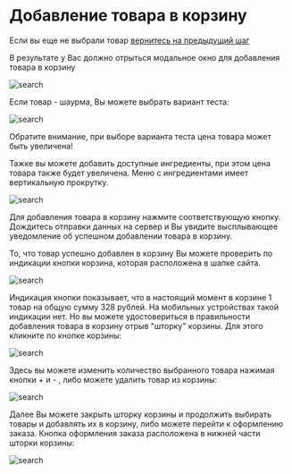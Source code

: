 # Добавление товара в корзину

Если вы еще не выбрали товар [вернитесь на предыдущий шаг](choose)

В результате у Вас должно отрыться модальное окно для добавления товара в корзину

![search](/images/modal1.png)

Если товар - шаурма, Вы можете выбрать вариант теста: 

![search](/images/dough.png)

Обратите внимание, при выборе варианта теста цена товара может быть увеличена!

Тажке вы можете добавить доступные ингредиенты, 
при этом цена товара также будет увеличена. 
Меню с ингредиентами имеет вертикальную прокрутку.  

![search](/images/ingredients.png)

Для добавления товара в корзину нажмите соответствующую кнопку.
Дождитесь отправки данных на сервер 
и Вы увидите высплывающее уведомление об успешном добавлении товара в корзину.

То, что товар успешно добавлен в корзину Вы можете проверить по индикации кнопки корзина, 
которая расположена в шапке сайта. 

![search](/images/cartbutton.png)

Индикация кнопки показывает, что в настоящий момент в корзине 1 товар на общую сумму 328 рублей. 
На мобильных устройствах такой индикации нет. Но вы можете удостовериться в правильности добавления товара в корзину отрыв "шторку" корзины. 
Для этого кликните по кнопке корзины:

![search](/images/cart.png)

Здесь вы можете изменить количество выбранного товара нажимая кнопки + и - , либо можете удалить товар из корзины:

![search](/images/plus-minus.png)

Далее Вы можете закрыть шторку корзины и продолжить выбирать товары и добавлять их в корзину, либо можете перейти к оформлению заказа. 
Кнопка оформления заказа расположена в нижней части шторки корзины: 

![search](/images/cartbutton2.png)
